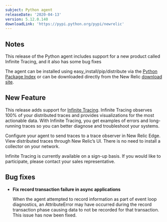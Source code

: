 ```yaml
---
subject: Python agent
releaseDate: '2020-04-13'
version: 5.12.0.140
downloadLink: 'https://pypi.python.org/pypi/newrelic'
---
```


## Notes

This release of the Python agent includes support for a new product called Infinite Tracing, and it also has some bug fixes

The agent can be installed using easy_install/pip/distribute via the [Python Package Index](https://pypi.python.org/pypi/newrelic) or can be downloaded directly from the New Relic [download site](http://download.newrelic.com/python_agent/release).

## New Feature

This release adds support for [Infinite Tracing](https://docs.newrelic.com/docs/understand-dependencies/distributed-tracing/enable-configure/enable-distributed-tracing). Infinite Tracing observes 100% of your distributed traces and provides visualizations for the most actionable data. With Infinite Tracing, you get examples of errors and long-running traces so you can better diagnose and troubleshoot your systems.

Configure your agent to send traces to a trace observer in New Relic Edge. View distributed traces through New Relic’s UI. There is no need to install a collector on your network.

Infinite Tracing is currently available on a sign-up basis. If you would like to participate, please contact your sales representative.

## Bug fixes

* **Fix record transaction failure in async applications**

  When the agent attempted to record information as part of event loop diagnostics, an AttributeError may have occurred during the record transaction phase causing data to not be recorded for that transaction. This issue has now been fixed.
